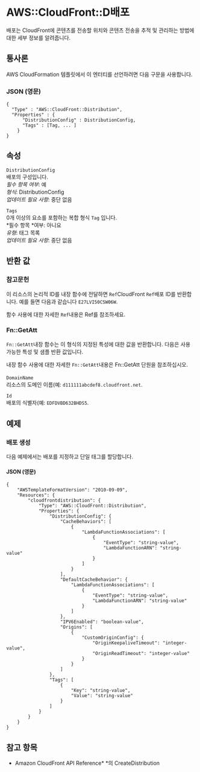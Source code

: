 # AWS::CloudFront::D배포

배포는 CloudFront에 콘텐츠를 전송할 위치와 콘텐츠 전송을 추적 및 관리하는 방법에 대한 세부 정보를 알려줍니다.

## 통사론

AWS CloudFormation 템플릿에서 이 엔터티를 선언하려면 다음 구문을 사용합니다.

### JSON (영문)

```
{
  "Type" : "AWS::CloudFront::Distribution",
  "Properties" : {
      "DistributionConfig" : DistributionConfig,
      "Tags" : [Tag, ... ]
    }
}
```

## 속성

`DistributionConfig`  
배포의 구성입니다.  
_필수 항목 여부_: 예  
_형식_: DistributionConfig  
_업데이트 필요 사항_: 중단 없음

`Tags`  
0개 이상의 요소를 포함하는 복합 형식 `Tag` 입니다.  
*필수 항목 *여부: 아니요  
_유형_: 태그 목록  
_업데이트 필요 사항_: 중단 없음

## 반환 값

### 참고문헌

이 리소스의 논리적 ID를 내장 함수에 전달하면 `Ref`CloudFront `Ref`배포 ID를 반환합니다. 예를 들면 다음과 같습니다 `E27LVI50CSW06W`.

함수 사용에 대한 자세한 `Ref`내용은 Ref를 참조하세요.

### Fn::GetAtt

`Fn::GetAtt`내장 함수는 이 형식의 지정된 특성에 대한 값을 반환합니다. 다음은 사용 가능한 특성 및 샘플 반환 값입니다.

내장 함수 사용에 대한 자세한 `Fn::GetAtt`내용은 Fn::GetAtt 단원을 참조하십시오.

####

`DomainName`  
리소스의 도메인 이름(예: `d111111abcdef8.cloudfront.net`.

`Id`  
배포의 식별자(예: `EDFDVBD632BHDS5`.

## 예제

### 배포 생성

다음 예제에서는 배포를 지정하고 단일 태그를 할당합니다.

#### JSON (영문)

```
{
    "AWSTemplateFormatVersion": "2010-09-09",
    "Resources": {
        "cloudfrontdistribution": {
            "Type": "AWS::CloudFront::Distribution",
            "Properties": {
                "DistributionConfig": {
                    "CacheBehaviors": [
                        {
                            "LambdaFunctionAssociations": [
                                {
                                    "EventType": "string-value",
                                    "LambdaFunctionARN": "string-value"
                                }
                            ]
                        }
                    ],
                    "DefaultCacheBehavior": {
                        "LambdaFunctionAssociations": [
                            {
                                "EventType": "string-value",
                                "LambdaFunctionARN": "string-value"
                            }
                        ]
                    },
                    "IPV6Enabled": "boolean-value",
                    "Origins": [
                        {
                            "CustomOriginConfig": {
                                "OriginKeepaliveTimeout": "integer-value",
                                "OriginReadTimeout": "integer-value"
                            }
                        }
                    ]
                },
                "Tags": [
                    {
                        "Key": "string-value",
                        "Value": "string-value"
                    }
                ]
            }
        }
    }
}
```

## 참고 항목

- Amazon CloudFront API Reference\* \*의 CreateDistribution
